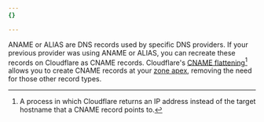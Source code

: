 ```yaml
---
{}

---
```


ANAME or ALIAS are DNS records used by specific DNS providers. If your previous provider was using ANAME or ALIAS, you can recreate these records on Cloudflare as CNAME records. Cloudflare's [CNAME flattening](/dns/cname-flattening/)[^1] allows you to create CNAME records at your [zone apex](/dns/concepts/#zone-apex), removing the need for those other record types.

[^1]: A process in which Cloudflare returns an IP address instead of the target hostname that a CNAME record points to.